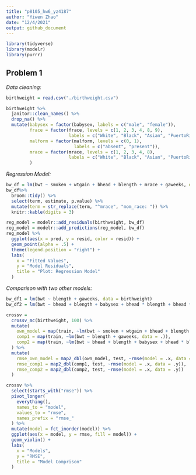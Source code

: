 ```yaml
---
title: "p8105_hw6_yz4187"
author: "Yiwen Zhao"
date: "12/4/2021"
output: github_document
---
```


```r
library(tidyverse)
library(modelr)
library(purrr)
```

## Problem 1 ##

*Data cleaning:*
```r
birthweight = read.csv("./birthweight.csv")

birthweight %>%
  janitor::clean_names() %>% 
  drop_na() %>% 
  mutate(babysex = factor(babysex, labels = c("male", "female")),
         frace = factor(frace, levels = c(1, 2, 3, 4, 8, 9),
                        labels = c("White", "Black", "Asian", "PuertoRican", "Other", "Unknown")),
         malform = factor(malform, levels = c(0, 1),
                          labels = c("absent", "present")),
         mrace = factor(mrace, levels = c(1, 2, 3, 4, 8),
                        labels = c("White", "Black", "Asian", "PuertoRican", "Other"))
         )

```

*Regression Model:*
```r
bw_df = lm(bwt ~ smoken + wtgain + bhead + blength + mrace + gaweeks, data = birthweight)
bw_df%>% 
  broom::tidy() %>% 
  select(term, estimate, p.value) %>% 
  mutate(term = str_replace(term, "^mrace", "mom_race: ")) %>% 
  knitr::kable(digits = 3)

reg_model = modelr::add_residuals(birthweight, bw_df)
reg_model = modelr::add_predictions(reg_model, bw_df)
reg_model %>% 
  ggplot(aes(x = pred, y = resid, color = resid)) + 
  geom_point(alpha = .5) + 
  theme(legend.position = "right") +
  labs(
    x = "Fitted Values",
    y = "Model Residuals",
    title = "Plot: Regression Model"
  )
```

*Comparison with two other models:*
```r
bw_df1 = lm(bwt ~ blength + gaweeks, data = birthweight)
bw_df2 = lm(bwt ~ bhead + blength + babysex + bhead * blength + bhead * babysex + blength * bhead + bhead * blength * babysex, data = birthweight)

crossv = 
  crossv_mc(birthweight, 100) %>% 
  mutate(
    own_model = map(train, ~lm(bwt ~ smoken + wtgain + bhead + blength + mrace + gaweeks, data = .)),
    comp1 = map(train, ~lm(bwt ~ blength + gaweeks, data = .)),
    comp2 = map(train, ~lm(bwt ~ bhead + blength + babysex + bhead * blength + bhead * babysex + blength * bhead + bhead * blength * babysex, data = .)),
  ) %>% 
  mutate(
    rmse_own_model = map2_dbl(own_model, test, ~rmse(model = .x, data = .y)),
    rmse_comp1 = map2_dbl(comp1, test, ~rmse(model = .x, data = .y)),
    rmse_comp2 = map2_dbl(comp2, test, ~rmse(model = .x, data = .y))
  )

crossv %>% 
  select(starts_with("rmse")) %>% 
  pivot_longer(
    everything(),
    names_to = "model",
    values_to = "rmse",
    names_prefix = "rmse_"
  ) %>% 
  mutate(model = fct_inorder(model)) %>% 
  ggplot(aes(x = model, y = rmse, fill = model)) + 
  geom_violin() +
  labs(
    x = "Models",
    y = "RMSE",
    title = "Model Comprison"
  ) 
```

